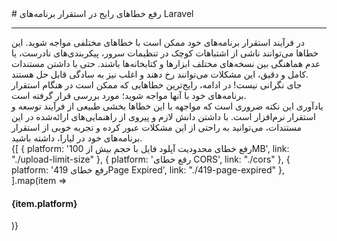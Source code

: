 

<Layout>
<Head>
<title>مستندات رفع خطاهای رایج در Laravel - لیارا</title>
<meta property="og:title" content="مستندات خدمات رایانش ابری لیارا" />
<meta property="og:description" content="مستندات مربوط به نحوه رفع خطاهای رایج در پلتفرم Laravel در لیارا"  />
<meta property="og:image" content="https://files.liara.ir/liara/logos/liara-poster.jpg" />
</Head>
# رفع خطاهای رایج در استقرار برنامه‌های Laravel
<hr className="mb-2" />
در فرآیند استقرار برنامه‌های خود ممکن است با خطاهای مختلفی مواجه شوید. این خطاها می‌توانند ناشی از اشتباهات کوچک در تنظیمات سرور، پیکربندی‌های نادرست، یا عدم هماهنگی بین نسخه‌های مختلف ابزارها و کتابخانه‌ها باشند. حتی با داشتن مستندات کامل و دقیق، این مشکلات می‌توانند رخ دهند و اغلب نیز به سادگی قابل حل هستند.
<div className='h-2' />
جای نگرانی نیست! در ادامه، رایج‌ترین خطاهایی که ممکن است در هنگام استقرار برنامه‌های خود با آنها مواجه شوید؛ مورد بررسی قرار گرفته است. 
<div className='h-2' />
یادآوری این نکته ضروری است که مواجهه با این خطاها بخشی طبیعی از فرآیند توسعه و استقرار نرم‌افزار است. با داشتن دانش لازم و پیروی از راهنمایی‌های ارائه‌شده در این مستندات، می‌توانید به راحتی از این مشکلات عبور کرده و تجربه خوبی از استقرار برنامه‌های خود در لیارا، داشته باشید.

<div className='h-2' />
<div className="grid md:grid-cols-1 gap-4">
            {[
    { platform: 'رفع خطای محدودیت آپلود فایل با حجم بیش از 100MB', link: "./upload-limit-size" },
    { platform: 'رفع خطای CORS', link: "./cors" },
    { platform: 'رفع خطای 419Page Expired', link: "./419-page-expired" },
  ].map(item =>
    <Link href={item.link}>
    <Card className="flex cursor-pointer w-full items-center justify-between">
        <div className="flex items-center gap-3">
        <h4>
            {item.platform}
        </h4>
        </div>
        <GoArrowLeft className="ml-1" />
    </Card>
    </Link>
            )}
          </div>

</Layout>